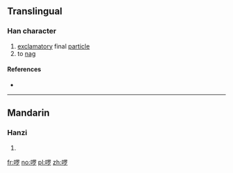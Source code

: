 {{also|囉}}
==Translingual==

===Han character===
{{Han char|rn=30|rad=口|as=08|sn=11|four=|canj=口田中弓 (RWLN)|ids=⿰[[口]]⿱[[目|罒]][[夕]]}}

# [[exclamatory]] final [[particle]]
# to [[nag]]

====References====
* {{Han ref|kx=0196.261|hdz=80013.140|uh=5570|ud=21872}}

----

==Mandarin==

===Hanzi===
{{cmn-hanzi|tra=囉|pin=[[luō]] ([[luo1]])|wg=lo<sup>1</sup>}}

# {{defn|lang=cmn|sort=口08}}

[[fr:啰]]
[[no:啰]]
[[pl:啰]]
[[zh:啰]]